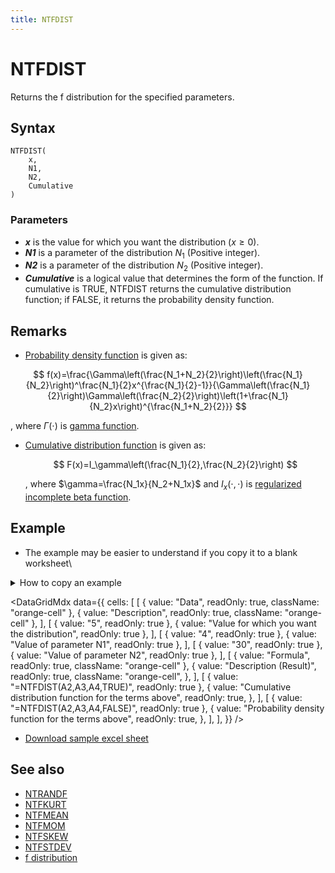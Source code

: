 ```yaml
---
title: NTFDIST
---
```



# NTFDIST

Returns the f distribution for the specified parameters.

## Syntax

```excel
NTFDIST(
    x,
    N1,
    N2,
    Cumulative
)
```

### Parameters

- **_x_** is the value for which you want the distribution ($x\geq 0$).
- **_N1_** is a parameter of the distribution $N_1$ (Positive integer).
- **_N2_** is a parameter of the distribution $N_2$ (Positive integer).
- **_Cumulative_** is a logical value that determines the form of the function. If cumulative is TRUE, NTFDIST returns the cumulative distribution function; if FALSE, it returns the probability density function.

## Remarks

- [Probability density function](/docs/glossary#probability-density-function) is given as:

$$
  f(x)=\frac{\Gamma\left(\frac{N_1+N_2}{2}\right)\left(\frac{N_1}{N_2}\right)^\frac{N_1}{2}x^{\frac{N_1}{2}-1}}{\Gamma\left(\frac{N_1}{2}\right)\Gamma\left(\frac{N_2}{2}\right)\left(1+\frac{N_1}{N_2}x\right)^{\frac{N_1+N_2}{2}}}
$$

, where $\Gamma(\cdot)$ is [gamma function](/docs/glossary#gamma-function).

- [Cumulative distribution function](/docs/glossary#cumulative-distribution-function) is given as:

  $$
  F(x)=I_\gamma\left(\frac{N_1}{2},\frac{N_2}{2}\right)
  $$

  , where $\gamma=\frac{N_1x}{N_2+N_1x}$ and $I_{x}(\cdot,\cdot)$ is [regularized incomplete beta function](/docs/glossary#regularized-incomplete-beta-function).

## Example

- The example may be easier to understand if you copy it to a blank worksheet\

<details>
  <summary>How to copy an example</summary>

1.  Create a blank workbook or worksheet.
2.  Select the example in the Help topic.

    **Note**  Do not select the row or column headers.

    ![Selecting an example from Help](./../../assets/functions/HowToCopy.png)

    Selecting an example from Help

3.  Press CTRL+C.
4.  In the worksheet, select cell A1, and press CTRL+V.
5.  To switch between viewing the results and viewing the formulas that return the results, press CTRL+` (grave accent), or on the **Tools** menu, point to **Formula Auditing**, and then click **Formula Auditing Mode**.

</details>

<DataGridMdx
  data={{
    cells: [
      [
        { value: "Data", readOnly: true, className: "orange-cell" },
        { value: "Description", readOnly: true, className: "orange-cell" },
      ],
      [
        { value: "5", readOnly: true },
        { value: "Value for which you want the distribution", readOnly: true },
      ],
      [
        { value: "4", readOnly: true },
        { value: "Value of parameter N1", readOnly: true },
      ],
      [
        { value: "30", readOnly: true },
        { value: "Value of parameter N2", readOnly: true },
      ],
      [
        { value: "Formula", readOnly: true, className: "orange-cell" },
        {
          value: "Description (Result)",
          readOnly: true,
          className: "orange-cell",
        },
      ],
      [
        { value: "=NTFDIST(A2,A3,A4,TRUE)", readOnly: true },
        {
          value: "Cumulative distribution function for the terms above",
          readOnly: true,
        },
      ],
      [
        { value: "=NTFDIST(A2,A3,A4,FALSE)", readOnly: true },
        {
          value: "Probability density function for the terms above",
          readOnly: true,
        },
      ],
    ],
  }}
/>

- [Download sample excel sheet](./../../assets/NtRand2.zip)

## See also

- [NTRANDF](../01-random-numbers/01-single-series/05-ntrandf.mdx)
- [NTFKURT](026-ntfkurt.mdx)
- [NTFMEAN](027-ntfmean.mdx)
- [NTFMOM](028-ntfmom.mdx)
- [NTFSKEW](029-ntfskew.mdx)
- [NTFSTDEV](030-ntfstdev.mdx)
- [f distribution](../../05-gallery-of-distributions/f-distribution.mdx)
